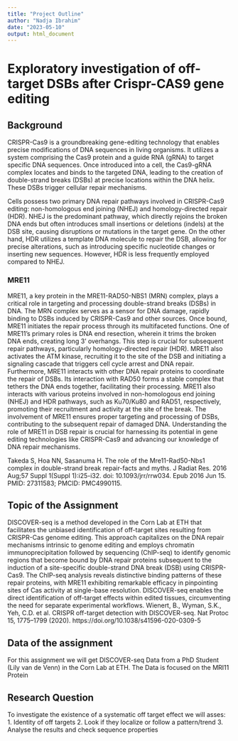 ```yaml
---
title: "Project Outline"
author: "Nadja Ibrahim"
date: "2023-05-10"
output: html_document
---
```

# Exploratory investigation of off-target DSBs after Crispr-CAS9 gene editing 


## Background
CRISPR-Cas9 is a groundbreaking gene-editing technology that enables precise modifications of DNA sequences in living organisms. It utilizes a system comprising the Cas9 protein and a guide RNA (gRNA) to target specific DNA sequences. Once introduced into a cell, the Cas9-gRNA complex locates and binds to the targeted DNA, leading to the creation of double-strand breaks (DSBs) at precise locations within the DNA helix. These DSBs trigger cellular repair mechanisms.

Cells possess two primary DNA repair pathways involved in CRISPR-Cas9 editing: non-homologous end joining (NHEJ) and homology-directed repair (HDR). NHEJ is the predominant pathway, which directly rejoins the broken DNA ends but often introduces small insertions or deletions (indels) at the DSB site, causing disruptions or mutations in the target gene. On the other hand, HDR utilizes a template DNA molecule to repair the DSB, allowing for precise alterations, such as introducing specific nucleotide changes or inserting new sequences. However, HDR is less frequently employed compared to NHEJ.

### MRE11
MRE11, a key protein in the MRE11-RAD50-NBS1 (MRN) complex, plays a critical role in targeting and processing double-strand breaks (DSBs) in DNA. The MRN complex serves as a sensor for DNA damage, rapidly binding to DSBs induced by CRISPR-Cas9 and other sources. Once bound, MRE11 initiates the repair process through its multifaceted functions.
One of MRE11's primary roles is DNA end resection, wherein it trims the broken DNA ends, creating long 3' overhangs. This step is crucial for subsequent repair pathways, particularly homology-directed repair (HDR). MRE11 also activates the ATM kinase, recruiting it to the site of the DSB and initiating a signaling cascade that triggers cell cycle arrest and DNA repair.
Furthermore, MRE11 interacts with other DNA repair proteins to coordinate the repair of DSBs. Its interaction with RAD50 forms a stable complex that tethers the DNA ends together, facilitating their processing. MRE11 also interacts with various proteins involved in non-homologous end joining (NHEJ) and HDR pathways, such as Ku70/Ku80 and RAD51, respectively, promoting their recruitment and activity at the site of the break.
The involvement of MRE11 ensures proper targeting and processing of DSBs, contributing to the subsequent repair of damaged DNA. Understanding the role of MRE11 in DSB repair is crucial for harnessing its potential in gene editing technologies like CRISPR-Cas9 and advancing our knowledge of DNA repair mechanisms.

Takeda S, Hoa NN, Sasanuma H. The role of the Mre11-Rad50-Nbs1 complex in double-strand break repair-facts and myths. J Radiat Res. 2016 Aug;57 Suppl 1(Suppl 1):i25-i32. doi: 10.1093/jrr/rrw034. Epub 2016 Jun 15. PMID: 27311583; PMCID: PMC4990115.

## Topic of the Assignment 
DISCOVER-seq is a method developed in the Corn Lab at ETH that facilitates the unbiased identification of off-target sites resulting from CRISPR-Cas genome editing. This approach capitalizes on the DNA repair mechanisms intrinsic to genome editing and employs chromatin immunoprecipitation followed by sequencing (ChIP-seq) to identify genomic regions that become bound by DNA repair proteins subsequent to the induction of a site-specific double-strand DNA break (DSB) using CRISPR-Cas9. The ChIP-seq analysis reveals distinctive binding patterns of these repair proteins, with MRE11 exhibiting remarkable efficacy in pinpointing sites of Cas activity at single-base resolution.
DISCOVER-seq enables the direct identification of off-target effects within edited tissues, circumventing the need for separate experimental workflows.
Wienert, B., Wyman, S.K., Yeh, C.D. et al. CRISPR off-target detection with DISCOVER-seq. Nat Protoc 15, 1775–1799 (2020). https://doi.org/10.1038/s41596-020-0309-5

## Data of the assignment
For this assignment we will get DISCOVER-seq Data from a PhD Student (Lily van de Venn) in the Corn Lab at ETH. The Data is focused on the MRI11 Protein 


## Research Question 
To investigate the existence of a systematic off target effect we will asses:
1. Identity of off targets
2. Look if they localize or follow a pattern/trend
3. Analyse the results and check sequence properties 


